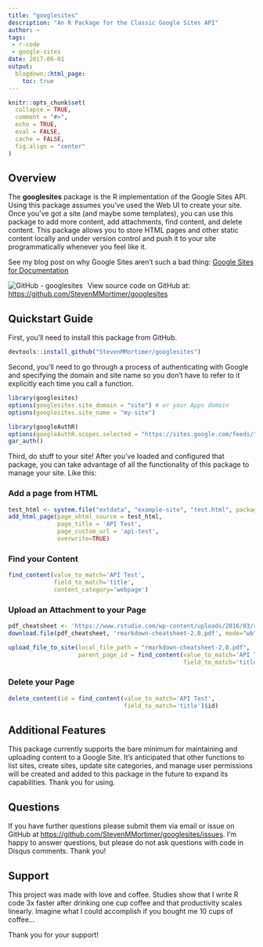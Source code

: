 ```yaml
---
title: "googlesites"
description: "An R Package for the Classic Google Sites API"
author: ~
tags:
 - r-code
 - google-sites
date: 2017-06-01
output:
  blogdown::html_page:
    toc: true
---
```


```r
knitr::opts_chunk$set(
  collapse = TRUE,
  comment = "#>",
  echo = TRUE,
  eval = FALSE,
  cache = FALSE,
  fig.align = "center"
)
```

## Overview

The **googlesites** package is the R implementation of the Google Sites API. Using 
this package assumes you've used the Web UI to create your site. Once you've got 
a site (and maybe some templates), you can use this package to add more content, 
add attachments, find content, and delete content. This package allows you to store 
HTML pages and other static content locally and under version control and push 
it to your site programmatically whenever you feel like it.

See my blog post on why Google Sites aren't such a bad thing: [Google Sites for Documentation](https://stevenmortimer.com/google-sites-for-documentation/)

<img alt="GitHub - googlesites" style="display:inline-block;float:left;vertical-align:text-top;margin-right:10px;margin-left:0px;margin-top:0px;margin-bottom:0px;" src="/img/github-25px.png" /> 
View source code on GitHub at: <a target="_blank" href="https://github.com/StevenMMortimer/googlesites">https://github.com/StevenMMortimer/googlesites</a>

## Quickstart Guide

First, you'll need to install this package from GitHub.

``` r
devtools::install_github("StevenMMortimer/googlesites")
```

Second, you'll need to go through a process of authenticating with Google and 
specifying the domain and site name so you don't have to refer to it explicitly 
each time you call a function.

``` r
library(googlesites)
options(googlesites.site_domain = "site") # or your Apps domain
options(googlesites.site_name = "my-site")

library(googleAuthR)
options(googleAuthR.scopes.selected = "https://sites.google.com/feeds/")
gar_auth()
```

Third, do stuff to your site! After you've loaded and configured that package, 
you can take advantage of all the functionality of this package to manage your 
site. Like this:

### Add a page from HTML

``` r
test_html <- system.file("extdata", "example-site", "test.html", package="googlesites")
add_html_page(page_xhtml_source = test_html,
              page_title = 'API Test',
              page_custom_url = 'api-test',
              overwrite=TRUE)
```

### Find your Content

``` r
find_content(value_to_match='API Test', 
             field_to_match='title', 
             content_category='webpage')
```

### Upload an Attachment to your Page

``` r
pdf_cheatsheet <- 'https://www.rstudio.com/wp-content/uploads/2016/03/rmarkdown-cheatsheet-2.0.pdf'
download.file(pdf_cheatsheet, 'rmarkdown-cheatsheet-2.0.pdf', mode="wb")

upload_file_to_site(local_file_path = "rmarkdown-cheatsheet-2,0.pdf",
                    parent_page_id = find_content(value_to_match='API Test', 
                                                  field_to_match='title')$id)
```

### Delete your Page

``` r
delete_content(id = find_content(value_to_match='API Test',
                                 field_to_match='title')$id)
```

## Additional Features

This package currently supports the bare minimum for maintaining and uploading 
content to a Google Site. It's anticipated that other functions to list sites, 
create sites, update site categories, and manage user permissions will be created 
and added to this package in the future to expand its capabilities. Thank you for using.

## Questions

If you have further questions please submit them via email or issue on GitHub at 
<a target="_blank" href="https://github.com/StevenMMortimer/googlesites/issues">https://github.com/StevenMMortimer/googlesites/issues</a>. 
I'm happy to answer questions, but please do not ask questions with code in Disqus comments. Thank you!

## Support

This project was made with love and coffee. Studies show that I write R code 3x faster 
after drinking one cup coffee and that productivity scales linearly. Imagine what 
I could accomplish if you bought me 10 cups of coffee...

Thank you for your support!

<script type='text/javascript' src='https://ko-fi.com/widgets/widget_2.js'></script>
<div  style="text-align: center;">
  <script type='text/javascript'>
      kofiwidget2.init('Buy Me a Coffee', '#46b798', 'StevenMMortimer');kofiwidget2.draw();
  </script>
</div>
<br>
